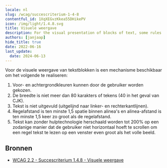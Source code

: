 ```yaml
---
locale: nl
slug: /wcag/succescriterium-1-4-8
contentful_id: 1XqXEGvzKkea55DHikePV
icon: /img/light/1.4.8.svg
title: Visuele weergave
description: For the visual presentation of blocks of text, some rules apply.
authors: [janjaap]
hide_title: true
date: 2022-06-16
last_update:
  date: 2024-06-13
---
```


<Hero
  title="Visuele weergave"
  image="/img/light/1.4.8.svg"
  alt="WCAG 1.4.8 icon"
  prefix="Succescriterium 1.4.8"
  suffix="Niveau AAA"
/>

Voor de visuele weergave van tekstblokken is een mechanisme beschikbaar om het volgende te realiseren:

1. Voor- en achtergrondkleuren kunnen door de gebruiker worden gekozen.
2. De breedte is niet meer dan 80 karakters of tekens (40 in het geval van CJK).
3. Tekst is niet uitgevuld (uitgelijnd naar linker- en rechterkantlijnen).
4. Regelafstand is ten minste 1,5 spatie binnen alinea's en alinea-afstand is ten minste 1,5 keer zo groot als de regelafstand.
5. Tekst kan zonder hulptechnologie herschaald worden tot 200% op een zodanige manier dat de gebruiker niet horizontaal hoeft te scrollen om een regel tekst te lezen op een venster even groot als het volle beeld.

## Bronnen

- [WCAG 2.2 - Succescriterium 1.4.8 - Visuele weergave](https://www.w3.org/Translations/WCAG22-nl/#visuele-weergave)
